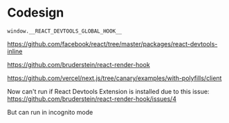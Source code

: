 # Codesign

`window.__REACT_DEVTOOLS_GLOBAL_HOOK__`

https://github.com/facebook/react/tree/master/packages/react-devtools-inline

https://github.com/bruderstein/react-render-hook

https://github.com/vercel/next.js/tree/canary/examples/with-polyfills/client

Now can't run if React Devtools Extension is installed due to this issue:
https://github.com/bruderstein/react-render-hook/issues/4

But can run in incognito mode
